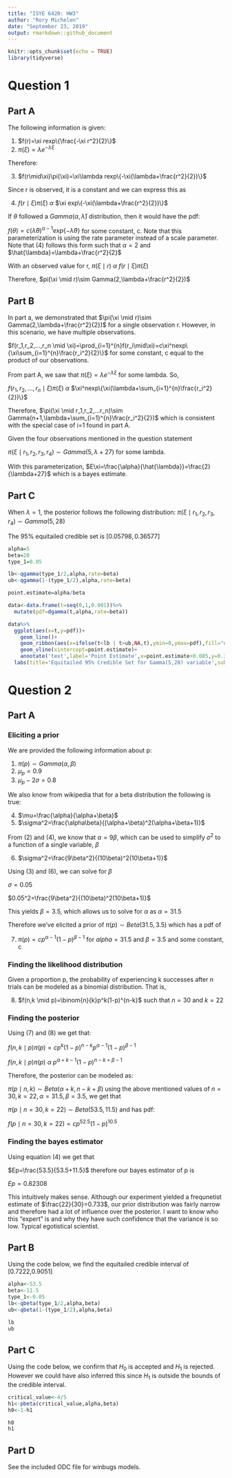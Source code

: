 ---
title: "ISYE 6420: HW3"
author: "Rory Michelen"
date: "September 23, 2019"
output: rmarkdown::github_document
---

```{r setup, include=FALSE}
knitr::opts_chunk$set(echo = TRUE)
library(tidyverse)
```

# Question 1
## Part A

The following information is given:

(1) $f(r)=\xi rexp\{\frac{-\xi r^2}{2}\}$  
(2) $\pi(\xi)=\lambda e^{-\lambda\xi}$  

Therefore:   

(3) $f(r\mid\xi)\pi(\xi)=\xi\lambda rexp\{-\xi(\lambda+\frac{r^2}{2})\}$  

Since r is observed, it is a constant and we can express this as  

(4) $f(r\mid\xi)\pi(\xi)$ $\alpha$ $\xi exp\{-\xi(\lambda+\frac{r^2}{2})\}$

If $\theta$ followed a $Gamma(\alpha,\hat{\lambda})$ distribution, then it would have the pdf:  

$f(\theta)=c(\hat{\lambda}\theta)^{\alpha-1}exp\{-\hat{\lambda}\theta\}$ for some constant, c. Note that this parameterization is using the rate parameter instead of a scale parameter. Note that (4) follows this form such that $\alpha=2$ and $\hat{\lambda}=\lambda+\frac{r^2}{2}$  

With an observed value for r, $\pi(\xi \mid r)$ $\alpha$ $f(r\mid\xi)\pi(\xi)$  

Therefore, $pi(\xi \mid r)\sim Gamma(2,\lambda+\frac{r^2}{2})$


## Part B
In part a, we demonstrated that $\pi(\xi \mid r)\sim Gamma(2,\lambda+\frac{r^2}{2})$ for a single observation r. However, in this scenario, we have multiple observations.

$f(r_1,r_2,...,r_n \mid \xi)=\prod_{i=1}^{n}f(r_i\mid\xi)=c\xi^nexp\{\xi\sum_{i=1}^{n}\frac{r_i^2}{2}\}$ for some constant, c equal to the product of our observations.

From part A, we saw that $\pi(\xi)=\lambda e^{-\lambda\xi}$ for some lambda. So,  

$f(r_1,r_2,...,r_n \mid \xi)\pi(\xi)$ $\alpha$ $\xi^nexp\{\xi(\lambda+\sum_{i=1}^{n}\frac{r_i^2}{2})\}$  

Therefore, $\pi(\xi \mid r_1,r_2,...r_n)\sim Gamma(n+1,\lambda+\sum_{i=1}^{n}\frac{r_i^2}{2})$  which is consistent with the special case of i=1 found in part A.

Given the four observations mentioned in the question statement

 $\pi(\xi \mid r_1,r_2,r_3,r_4)\sim Gamma(5,\lambda+27)$ for some lambda.  
 
 With this parameterization, $E\xi=\frac{\alpha}{\hat{\lambda}}=\frac{2}{\lambda+27}$ which is a bayes estimate.

## Part C
When $\lambda=1$, the posterior follows the following distribution: $\pi(\xi \mid r_1,r_2,r_3,r_4)\sim Gamma(5,28)$  

The 95% equitailed credible set is $[0.05798,0.36577]$

```{r}
alpha=5
beta=28
type_1=0.05

lb<-qgamma(type_1/2,alpha,rate=beta)
ub<-qgamma(1-(type_1/2),alpha,rate=beta)

point.estimate=alpha/beta

data<-data.frame(t=seq(0,1,0.001))%>%
  mutate(pdf=dgamma(t,alpha,rate=beta))

data%>%
  ggplot(aes(x=t,y=pdf))+
    geom_line()+
    geom_ribbon(aes(x=ifelse(t<lb | t>ub,NA,t),ymin=0,ymax=pdf),fill="darkorange")+
    geom_vline(xintercept=point.estimate)+
    annotate('text',label='Point Estimate',x=point.estimate+0.085,y=0.3)+
  labs(title='Equitailed 95% Credible Set for Gamma(5,28) variable',subtitle = 'Credible set boundaries and point estimate provided',x='xi',y='f(xi)' )

```

# Question 2

## Part A

### Eliciting a prior

We are provided the following information about p:

(1) $\pi(p)\sim Gamma(\alpha,\beta)$   
(2) $\mu_p=0.9$  
(3) $\mu_p-2\sigma=0.8$


We also know from wikipedia that for a beta distribution the following is true:

(4) $\mu=\frac{\alpha}{\alpha+\beta}$
(5) $\sigma^2=\frac{\alpha\beta}{(\alpha+\beta)^2(\alpha+\beta+1)}$

From (2) and (4), we know that $\alpha=9\beta$, which can be used to simplify $\sigma^2$ to a function of a single variable, $\beta$  

(6) $\sigma^2=\frac{9\beta^2}{(10\beta)^2(10\beta+1)}$  

Using (3) and (6), we can solve for $\beta$  

$\sigma=0.05$  

$0.05^2=\frac{9\beta^2}{(10\beta)^2(10\beta+1)}$  

This yields $\beta=3.5$, which allows us to solve for $\alpha$ as $\alpha=31.5$

Therefore we've elicited a prior of $\pi(p)\sim Beta(31.5,3.5)$ which has a pdf of 

(7) $\pi(p)=cp^{\alpha-1}(1-p)^{\beta -1}$ for $alpha=31.5$ and $\beta=3.5$ and some constant, c  

### Finding the likelihood distribution

Given a proportion p, the probability of experiencing k successes after n trials can be modeled as a binomial distribution. That is,

(8) $f(n,k \mid p)=\binom{n}{k}p^k(1-p)^{n-k}$ such that $n=30$ and $k=22$  


### Finding the posterior

Using (7) and (8) we get that:  

$f(n,k\mid p)\pi(p)=cp^k(1-p)^{n-k}p^{\alpha-1}(1-p)^{\beta -1}$  

$f(n,k\mid p)\pi(p)$ $\alpha$ $p^{\alpha+k-1}(1-p)^{n-k+\beta-1}$

Therefore, the posterior can be modeled as:  

$\pi(p\mid n,k)\sim Beta(\alpha+k,n-k+\beta)$ using the above mentioned values of $n=30,k=22,\alpha=31.5,\beta=3.5$, we get that  

$\pi(p\mid n=30,k=22)\sim Beta(53.5,11.5)$ and has pdf:  

$f(p\mid n=30,k=22)=cp^{52.5}(1-p)^{10.5}$

### Finding the bayes estimator
Using equation (4) we get that  

$Ep=\frac{53.5}{53.5+11.5}$ therefore our bayes estimator of p is  

$Ep=0.82308$

This intuitively makes sense. Although our experiment yielded a frequnetist estimate of $\frac{22}{30}=0.733$, our prior distribution was fairly narrow and therefore had a lot of influence over the posterior. I want to know who this "expert" is and why they have such confidence that the variance is so low. Typical egotistical scientist.

## Part B
Using the code below, we find the equitailed credible interval of [0.7222,0.9051]

```{r}
alpha<-53.5
beta<-11.5
type_1<-0.05
lb<-qbeta(type_1/2,alpha,beta)
ub<-qbeta(1-(type_1/2),alpha,beta)

lb
ub

```

## Part C

Using the code below, we confirm that $H_0$ is accepted and $H_1$ is rejected. However we could have also inferred this since $H_1$ is outside the bounds of the credible interval.

```{r}
critical_value<-4/5
h1<-pbeta(critical_value,alpha,beta)
h0<-1-h1

h0
h1

```


## Part D

See the included ODC file for winbugs models. 




